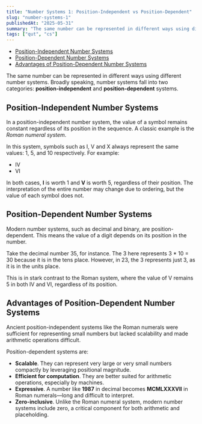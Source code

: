 ```yaml
---
title: "Number Systems 1: Position-Independent vs Position-Dependent"
slug: "number-systems-1"
publishedAt: "2025-05-31"
summary: "The same number can be represented in different ways using different number systems."
tags: ["qut", "cs"]
---
```


- [Position-Independent Number Systems](#position-independent-number-systems)
- [Position-Dependent Number Systems](#position-dependent-number-systems)
- [Advantages of Position-Dependent Number Systems](#advantages-of-position-dependent-number-systems)

The same number can be represented in different ways using different number systems. Broadly speaking, number systems fall into two categories: **position-independent** and **position-dependent** systems.

## Position-Independent Number Systems

In a position-independent number system, the value of a symbol remains constant regardless of its position in the sequence. A classic example is the _Roman numeral system_.

In this system, symbols such as I, V and X always represent the same values: 1, 5, and 10 respectively. For example:

- IV
- VI

In both cases, **I** is worth 1 and **V** is worth 5, regardless of their position. The interpretation of the entire number may change due to ordering, but the value of each symbol does not.

## Position-Dependent Number Systems

Modern number systems, such as decimal and binary, are position-dependent. This means the value of a digit depends on its position in the number.

Take the decimal number 35, for instance. The 3 here represents 3 \* 10 = 30 because it is in the tens place. However, in 23, the 3 represents just 3, as it is in the units place.

This is in stark contrast to the Roman system, where the value of V remains 5 in both IV and VI, regardless of its position.

## Advantages of Position-Dependent Number Systems

Ancient position-independent systems like the Roman numerals were sufficient for representing small numbers but lacked scalability and made arithmetic operations difficult.

Position-dependent systems are:

- **Scalable**. They can represent very large or very small numbers compactly by leveraging positional magnitude.
- **Efficient for computation**. They are better suited for arithmetic operations, especially by machines.
- **Expressive**. A number like **1987** in decimal becomes **MCMLXXXVII** in Roman numerals—long and difficult to interpret.
- **Zero-inclusive**. Unlike the Roman numeral system, modern number systems include zero, a critical component for both arithmetic and placeholding.
